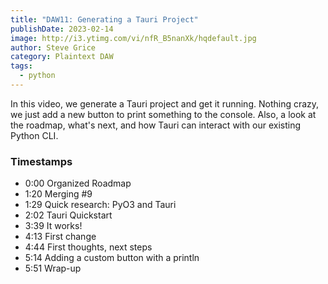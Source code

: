 ```yaml
---
title: "DAW11: Generating a Tauri Project"
publishDate: 2023-02-14
image: http://i3.ytimg.com/vi/nfR_B5nanXk/hqdefault.jpg
author: Steve Grice
category: Plaintext DAW
tags:
  - python
---
```


In this video, we generate a Tauri project and get it running. Nothing crazy, we just add a new button to print something to the console. Also, a look at the roadmap, what's next, and how Tauri can interact with our existing Python CLI.


<BlogYoutubeVideo videoId="nfR_B5nanXk" />

### Timestamps

- 0:00 Organized Roadmap
- 1:20 Merging #9
- 1:29 Quick research: PyO3 and Tauri
- 2:02 Tauri Quickstart
- 3:39 It works!
- 4:13 First change
- 4:44 First thoughts, next steps
- 5:14 Adding a custom button with a println
- 5:51 Wrap-up
